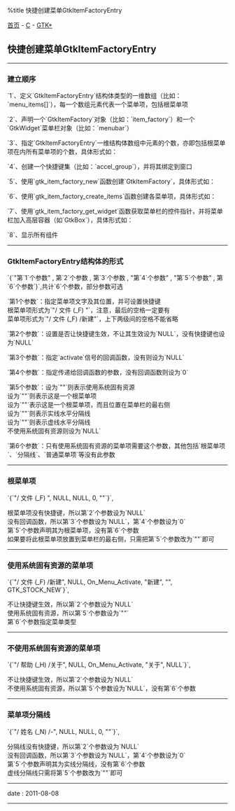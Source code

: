 %title 快捷创建菜单GtkItemFactoryEntry

[[../../../index|首页]] - [[../index|C]] - [[index|GTK+]]
==快捷创建菜单GtkItemFactoryEntry==
----
===建立顺序===
`1`、定义`GtkItemFactoryEntry`结构体类型的一维数组（比如：`menu_items[]`），每一个数组元素代表一个菜单项，包括根菜单项

`2`、声明一个`GtkItemFactory`对象（比如：`item_factory`）和一个`GtkWidget`菜单栏对象（比如：`menubar`）

`3`、指定`GtkItemFactoryEntry`一维结构体数组中元素的个数，亦即包括根菜单项在内所有菜单项的个数，具体形式如：
{{{C
gint n = 15;
}}}

`4`、创建一个快捷键集（比如：`accel_group`），并将其绑定到窗口

`5`、使用`gtk_item_factory_new`函数创建`GtkItemFactory`，具体形式如：
{{{C
item_factory = gtk_item_factory_new(GTK_TYPE_MENU_BAR, "<main>", accel_group);
}}}

`6`、使用`gtk_item_factory_create_items`函数创建各菜单项，具体形式如：
{{{C
gtk_item_factory_create_items(item_factory, n, menu_items, NULL);
}}}

`7`、使用`gtk_item_factory_get_widget`函数获取菜单栏的控件指针，并将菜单栏加入高层容器（如`GtkBox`），具体形式如：
{{{C
menubar = gtk_item_factory_get_widget(item_factory, "<main>");

gtk_box_pack_start(GTK_BOX(vbox), menubar, FALSE, FALSE, 0);
}}}

`8`、显示所有组件
----
===GtkItemFactoryEntry结构体的形式===
`{`"第`1`个参数" , 第`2`个参数 , 第`3`个参数 , "第`4`个参数" , "第`5`个参数" , 第`6`个参数`}`,共计`6`个参数，部分参数可选

`第1个参数`：指定菜单项文字及其位置，并可设置快捷键<br>
根菜单项形式为`"/ 文件 (_F) "`，注意，最后的空格一定要有<br>
菜单项形式为`"/ 文件 (_F) /新建"`，上下两级间的空格不能省略

`第2个参数`：设置是否让快捷键生效，不让其生效设为`NULL`，没有快捷键也设为`NULL`

`第3个参数`：指定`activate`信号的回调函数，没有则设为`NULL`

`第4个参数`：指定传递给回调函数的参数，没有回调函数则设为`0`

`第5个参数`：设为`"<StockItem>"`则表示使用系统固有资源<br>
设为`"<Branch>"`则表示这是一个根菜单项<br>
设为`"<LastBranch>"`表示这是一个根菜单项，而且位置在菜单栏的最右侧<br>
设为`"<Separator>"`则表示实线水平分隔线<br>
设为`"<Tearoff>"`则表示虚线水平分隔线<br>
不使用系统固有资源则设为`NULL`

`第6个参数`：只有使用系统固有资源的菜单项需要这个参数，其他包括`根菜单项`、`分隔线`、`普通菜单项`等没有此参数
----
===根菜单项===
`{`"/ 文件 (_F) ", NULL, NULL, 0, "<Branch>"`}`,

根菜单项没有快捷键，所以第`2`个参数设为`NULL`<br>
没有回调函数，所以第`3`个参数设为`NULL`，第`4`个参数设为`0`<br>
第`5`个参数声明其为根菜单项，没有第`6`个参数<br>
如果要将此根菜单项放置到菜单栏的最右侧，只需把第`5`个参数改为`"<LastBranch>"`即可
----
===使用系统固有资源的菜单项===
`{`"/ 文件 (_F) /新建", NULL, On_Menu_Activate, "新建", "<StockItem>", GTK_STOCK_NEW`}`,

不让快捷键生效，所以第`2`个参数设为`NULL`<br>
使用系统固有资源，所以第`5`个参数设为`"<StockItem>"`<br>
第`6`个参数指定菜单类型
----
===不使用系统固有资源的菜单项===
`{`"/ 帮助 (_H) /关于", NULL, On_Menu_Activate, "关于", NULL`}`,

不让快捷键生效，所以第`2`个参数设为`NULL`<br>
不使用系统固有资源，所以第`5`个参数设为`NULL`，没有第`6`个参数
----
===菜单项分隔线===
`{`"/ 姓名 (_N) /-", NULL, NULL, 0, "<Separator>"`}`,

分隔线没有快捷键，所以第`2`个参数设为`NULL`<br>
没有回调函数，所以第`3`个参数设为`NULL`，第`4`个参数设为`0`<br>
第`5`个参数声明其为实线分隔线，没有第`6`个参数<br>
虚线分隔线只需将第`5`个参数改为`"<Tearoff>"`即可
----
<red>date</red> : 2011-08-08
----
